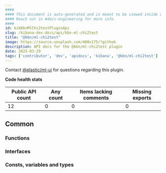 ```yaml
---
####
#### This document is auto-generated and is meant to be viewed inside our experimental, new docs system.
#### Reach out in #docs-engineering for more info.
####
id: kibKbnMlChi2testPluginApi
slug: /kibana-dev-docs/api/kbn-ml-chi2test
title: "@kbn/ml-chi2test"
image: https://source.unsplash.com/400x175/?github
description: API docs for the @kbn/ml-chi2test plugin
date: 2025-03-29
tags: ['contributor', 'dev', 'apidocs', 'kibana', '@kbn/ml-chi2test']
---
```




Contact [@elastic/ml-ui](https://github.com/orgs/elastic/teams/ml-ui) for questions regarding this plugin.

**Code health stats**

| Public API count  | Any count | Items lacking comments | Missing exports |
|-------------------|-----------|------------------------|-----------------|
| 12 | 0 | 0 | 0 |

## Common

### Functions
<DocDefinitionList data={kbnMlChi2testObj.common.functions}/>

### Interfaces
<DocDefinitionList data={kbnMlChi2testObj.common.interfaces}/>

### Consts, variables and types
<DocDefinitionList data={kbnMlChi2testObj.common.misc}/>

